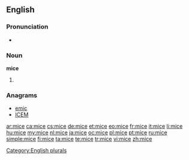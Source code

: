 ==English==

===Pronunciation===
* {{rhymes|aɪs}}

===Noun===
'''mice'''

# {{irregular plural of|mouse}}

===Anagrams===
* [[emic#English|emic]]
* [[ICEM#English|ICEM]]

[[Category:English plurals]]

[[ar:mice]]
[[ca:mice]]
[[cs:mice]]
[[de:mice]]
[[et:mice]]
[[eo:mice]]
[[fr:mice]]
[[it:mice]]
[[li:mice]]
[[hu:mice]]
[[my:mice]]
[[nl:mice]]
[[ja:mice]]
[[oc:mice]]
[[pl:mice]]
[[pt:mice]]
[[ru:mice]]
[[simple:mice]]
[[fi:mice]]
[[ta:mice]]
[[te:mice]]
[[tr:mice]]
[[vi:mice]]
[[zh:mice]]